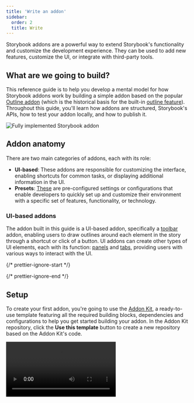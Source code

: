 ```yaml
---
title: 'Write an addon'
sidebar:
  order: 2
  title: Write
---
```


Storybook addons are a powerful way to extend Storybook's functionality and customize the development experience. They can be used to add new features, customize the UI, or integrate with third-party tools.

## What are we going to build?

This reference guide is to help you develop a mental model for how Storybook addons work by building a simple addon based on the popular [Outline addon](https://storybook.js.org/addons/@storybook/addon-outline/) (which is the historical basis for the built-in [outline feature](../essentials/measure-and-outline.mdx#outline)). Throughout this guide, you'll learn how addons are structured, Storybook's APIs, how to test your addon locally, and how to publish it.

![Fully implemented Storybook addon](../_assets/addons/storybook-addon-finished-state.png)

## Addon anatomy

There are two main categories of addons, each with its role:

* **UI-based**: These addons are responsible for customizing the interface, enabling shortcuts for common tasks, or displaying additional information in the UI.
* **Presets**: [These](./writing-presets.mdx) are pre-configured settings or configurations that enable developers to quickly set up and customize their environment with a specific set of features, functionality, or technology.

### UI-based addons

The addon built in this guide is a UI-based addon, specifically a [toolbar](./addon-types.mdx#toolbars) addon, enabling users to draw outlines around each element in the story through a shortcut or click of a button. UI addons can create other types of UI elements, each with its function: [panels](./addon-types.mdx#panels) and [tabs](./addon-types.mdx#tabs), providing users with various ways to interact with the UI.

{/* prettier-ignore-start */}

<CodeSnippets path="storybook-addon-toolkit-types.md" />

{/* prettier-ignore-end */}

## Setup

To create your first addon, you're going to use the [Addon Kit](https://github.com/storybookjs/addon-kit), a ready-to-use template featuring all the required building blocks, dependencies and configurations to help you get started building your addon. In the Addon Kit repository, click the **Use this template** button to create a new repository based on the Addon Kit's code.

<Video src="../_assets/addons/addon-kit-clone-repo.mp4" />

Clone the repository you just created and install its dependencies. When the installation process finishes, you will be prompted with questions to configure your addon. Answer them, and when you're ready to start building your addon, run the following command to start Storybook in development mode and develop your addon in watch mode:

{/* prettier-ignore-start */}

<CodeSnippets path="storybook-addon-run-dev-mode.md" />

{/* prettier-ignore-end */}

<Callout variant="info">
  The Addon Kit uses [Typescript](https://www.typescriptlang.org/) by default. If you want to use JavaScript instead, you can run the `eject-ts` command to convert the project to JavaScript.
</Callout>

### Understanding the build system

Addons built in the Storybook ecosystem rely on [tsup](https://tsup.egoist.dev/), a fast, zero-config bundler powered by [esbuild](https://esbuild.github.io/) to transpile your addon's code into modern JavaScript that can run in the browser. Out of the box, the Addon Kit comes with a pre-configured `tsup` configuration file that you can use to customize the build process of your addon.

When the build scripts run, it will look for the configuration file and pre-bundle the addon's code based on the configuration provided. Addons can interact with Storybook in various ways. They can define presets to modify the configuration, add behavior to the manager UI, or add behavior to the preview iframe. These different use cases require different bundle outputs because they target different runtimes and environments. Presets are executed in a Node environment. Storybook's manager and preview environments provide certain packages in the global scope, so addons don't need to bundle them or include them as dependencies in their `package.json` file.

The `tsup` configuration handles these complexities by default, but you can customize it according to their requirements. For a detailed explanation of the bundling techniques used, please refer to [the README of the addon-kit](https://github.com/storybookjs/addon-kit#bundling), and check out the default `tsup` configuration [here](https://github.com/storybookjs/addon-kit/blob/main/tsup.config.ts).

## Register the addon

By default, code for the UI-based addons is located in one of the following files, depending on the type of addon built: **`src/Tool.tsx`**, **`src/Panel.tsx`**, or **`src/Tab.tsx`**. Since we're building a toolbar addon, we can safely remove the `Panel` and `Tab` files and update the remaining file to the following:

{/* prettier-ignore-start */}

<CodeSnippets path="storybook-addon-tool-initial-setup.md" />

{/* prettier-ignore-end */}

Going through the code blocks in sequence:

```ts title="src/Tool.tsx"
import { useGlobals, useStorybookApi } from 'storybook/manager-api';
import { IconButton } from 'storybook/internal/components';
import { LightningIcon } from '@storybook/icons';
```

The [`useGlobals`](./addons-api.mdx#useglobals) and [`useStorybookApi`](./addons-api.mdx#usestorybookapi) hooks from the `manager-api` package are used to access the Storybook's APIs, allowing users to interact with the addon, such as enabling or disabling it.

The `IconButton` or `Button` component from the `storybook/internal/components` module can be used to render the buttons in the toolbar. The [`@storybook/icons`](https://github.com/storybookjs/icons) package provides a large set of appropriately sized and styled icons to choose from.

```ts title="src/Tool.tsx"
export const Tool = memo(function MyAddonSelector() {
  const [globals, updateGlobals] = useGlobals();
  const api = useStorybookApi();

  const isActive = [true, 'true'].includes(globals[PARAM_KEY]);

  const toggleMyTool = useCallback(() => {
    updateGlobals({
      [PARAM_KEY]: !isActive,
    });
  }, [isActive]);

  useEffect(() => {
    api.setAddonShortcut(ADDON_ID, {
      label: 'Toggle Addon [8]',
      defaultShortcut: ['8'],
      actionName: 'myaddon',
      showInMenu: false,
      action: toggleMyTool,
    });
  }, [toggleMyTool, api]);

  return (
    <IconButton key={TOOL_ID} active={isActive} title="Enable my addon" onClick={toggleMyTool}>
      <LightningIcon />
    </IconButton>
  );
});
```

The `Tool` component is the entry point of the addon. It renders the UI elements in the toolbar, registers a keyboard shortcut, and handles the logic to enable and disable the addon.

Moving onto the manager, here we register the addon with Storybook using a unique name and identifier. Since we've removed the `Panel` and `Tab` files, we'll need to adjust the file to only reference the addon we're building.

{/* prettier-ignore-start */}

<CodeSnippets path="storybook-addon-manager-initial-state.md" />

{/* prettier-ignore-end */}

### Conditionally render the addon

Notice the `match` property. It allows you to control the view mode (story or docs) and tab (the story canvas or [custom tabs](./addon-types.mdx#tabs)) where the toolbar addon is visible. For example:

* `({ tabId }) => tabId === 'my-addon/tab'` will show your addon when viewing the tab with the ID `my-addon/tab`.
* `({ viewMode }) => viewMode === 'story'` will show your addon when viewing a story in the canvas.
* `({ viewMode }) => viewMode === 'docs'` will show your addon when viewing the documentation for a component.
* `({ tabId, viewMode }) => !tabId && viewMode === 'story'` will show your addon when viewing a story in the canvas and not in a custom tab (i.e. when `tabId === undefined`).

Run the `start` script to build and start Storybook and verify that the addon is registered correctly and showing in the UI.

![Addon registered in the toolbar](../_assets/addons/storybook-addon-initial-state.png)

### Style the addon

In Storybook, applying styles for addons is considered a side-effect. Therefore, we'll need to make some changes to our addon to allow it to use the styles when it is active and remove them when it's disabled. We're going to rely on two of Storybook's features to handle this: [decorators](../writing-stories/decorators.mdx) and [globals](../essentials/toolbars-and-globals.mdx#globals). To handle the CSS logic, we must include some helper functions to inject and remove the stylesheets from the DOM. Start by creating the helper file with the following content:

{/* prettier-ignore-start */}

<CodeSnippets path="storybook-addon-css-helpers.md" />

{/* prettier-ignore-end */}

Next, create the file with the styles we want to inject with the following content:

{/* prettier-ignore-start */}

<CodeSnippets path="storybook-addon-css-example.md" />

{/* prettier-ignore-end */}

Since the addon can be active in both the story and documentation modes, the DOM node for Storybook's preview `iframe` is different in these two modes. In fact, Storybook renders multiple story previews on one page when in documentation mode. Therefore, we'll need to choose the correct selector for the DOM node where the styles will be injected and ensure the CSS is scoped to that particular selector. That mechanism is provided as an example within the `src/withGlobals.ts` file, which we'll use to connect the styling and helper functions to the addon logic. Update the file to the following:

{/* prettier-ignore-start */}

<CodeSnippets path="storybook-addon-use-global.md" />

{/* prettier-ignore-end */}

## Packaging and publishing

Storybook addons, similar to most packages in the JavaScript ecosystem, are distributed as NPM packages. However, they have specific criteria that need to be met to be published to NPM and crawled by the integration catalog:

1. Have a `dist` folder with the transpiled code.
2. A `package.json` file declaring:
   * Module-related information
   * Integration catalog metadata

### Module Metadata

The first category of metadata is related to the addon itself. This includes the entry for the module, which files to include when the addon is published. And the required configuration to integrate the addon with Storybook, allowing it to be used by its consumers.

```json title="package.json"
{
  "exports": {
    ".": {
      "types": "./dist/index.d.ts",
      "node": "./dist/index.js",
      "require": "./dist/index.js",
      "import": "./dist/index.mjs"
    },
    "./manager": "./dist/manager.mjs",
    "./preview": "./dist/preview.mjs",
    "./package.json": "./package.json"
  },
  "main": "dist/index.js",
  "module": "dist/index.mjs",
  "types": "dist/index.d.ts",
  "files": ["dist/**/*", "README.md", "*.js", "*.d.ts"],
  "devDependencies": {
    "@storybook/addon-docs": "^9.0.0",
    "storybook": "^9.0.0"
  },
  "bundler": {
    "exportEntries": ["src/index.ts"],
    "managerEntries": ["src/manager.ts"],
    "previewEntries": ["src/preview.ts"]
  }
}
```

### Integration Catalog Metadata

The second metadata category is related to the [integration catalog](https://storybook.js.org/integrations). Most of this information is already pre-configured by the Addon Kit. However, items like the display name, icon, and frameworks must be configured via the `storybook` property to be displayed in the catalog.

```json title="package.json"
{
  "name": "my-storybook-addon",
  "version": "1.0.0",
  "description": "My first storybook addon",
  "author": "Your Name",
  "storybook": {
    "displayName": "My Storybook Addon",
    "unsupportedFrameworks": ["react-native"],
    "icon": "https://yoursite.com/link-to-your-icon.png"
  },
  "keywords": ["storybook-addon", "appearance", "style", "css", "layout", "debug"]
}
```

<Callout variant="info">
  The `storybook` configuration element includes additional properties that help customize the addon's searchability and indexing. For more information, see the [Integration catalog documentation](./integration-catalog.mdx).
</Callout>

One essential item to note is the `keywords` property as it maps to the catalog's tag system. Adding the `storybook-addon` keyword ensures that the addon is discoverable in the catalog when searching for addons. The remaining keywords help with the searchability and categorization of the addon.

### Publishing to NPM

Once you're ready to publish your addon to NPM, the Addon Kit comes pre-configured with the [Auto](https://github.com/intuit/auto) package for release management. It generates a changelog and uploads the package to NPM and GitHub automatically. Therefore, you need to configure access to both.

1. Authenticate using [npm adduser](https://docs.npmjs.com/cli/v9/commands/npm-adduser)
2. Generate a [access token](https://docs.npmjs.com/creating-and-viewing-access-tokens#creating-access-tokens) with both `read` and `publish` permissions.
3. Create a [personal access token](https://docs.github.com/en/github/authenticating-to-github/keeping-your-account-and-data-secure/creating-a-personal-access-token) with `repo` and `workflow` scoped permissions.
4. Create a `.env` file in the root of your project and add the following:

```plaintext
GH_TOKEN=value_you_just_got_from_github
NPM_TOKEN=value_you_just_got_from_npm
```

Next, run the following command to create labels on GitHub. You'll use these labels to categorize changes to the package.

```shell
npx auto create-labels
```

Finally, run the following command to create a release for your addon. This will build and package the addon code, bump the version, push the release into GitHub and npm, and generate a changelog.

{/* prettier-ignore-start */}

<CodeSnippets path="storybook-addon-release.md" />

{/* prettier-ignore-end */}

### CI automation

By default, the Addon Kit comes pre-configured with a GitHub Actions workflow, enabling you to automate the release management process. This ensures that the package is always up to date with the latest changes and that the changelog is updated accordingly. However, you'll need additional configuration to use your NPM and GitHub tokens to publish the package successfully. In your repository, click the **Settings** tab, then the **Secrets and variables** dropdown, followed by the **Actions** item. You should see the following screen:

![GitHub secrets page](../_assets/addons/github-secrets-screen.png)

Then, click the **New repository secret**, name it `NPM_TOKEN`, and paste the token you generated earlier. Whenever you merge a pull request to the default branch, the workflow will run and publish a new release, automatically incrementing the version number and updating the changelog.

**Learn more about the Storybook addon ecosystem**

* [Types of addons](./addon-types.mdx) for other types of addons
* Writing addons for the basics of addon development
* [Presets](./writing-presets.mdx) for preset development
* [Integration catalog](./integration-catalog.mdx) for requirements and available recipes
* [API reference](./addons-api.mdx) to learn about the available APIs
